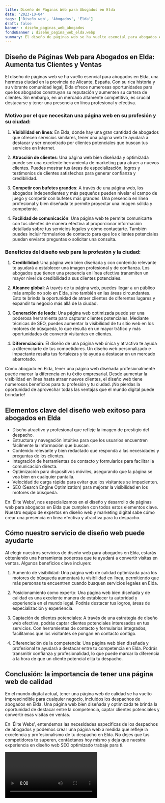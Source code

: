 ```yaml
---
title: Diseño de Páginas Web para Abogados en Elda
date: '2023-10-04'
tags: ['Diseño web', 'Abogados', 'Elda']
draft: false
banner : diseño_paginas_web_abogados
fondoBanner : diseño_pagina_web_elda.webp
summary: El diseño de páginas web se ha vuelto esencial para abogados en Elda, una hermosa ciudad en la provincia de Alicante, España. Con su rica historia y su vibrante comunidad legal, Elda ofrece numerosas oportunidades para que los abogados construyan su reputación y aumenten su cartera de clientes. Sin embargo, en un mercado altamente competitivo, es crucial destacarse y tener una presencia en línea profesional y efectiva.
---
```


## Diseño de Páginas Web para Abogados en Elda: Aumenta tus Clientes y Ventas

El diseño de páginas web se ha vuelto esencial para abogados en Elda, una hermosa ciudad en la provincia de Alicante, España. Con su rica historia y su vibrante comunidad legal, Elda ofrece numerosas oportunidades para que los abogados construyan su reputación y aumenten su cartera de clientes. Sin embargo, en un mercado altamente competitivo, es crucial destacarse y tener una presencia en línea profesional y efectiva.

### Motivo por el que necesitan una página web en su profesión y su ciudad:

1. **Visibilidad en línea**: En Elda, donde hay una gran cantidad de abogados que ofrecen servicios similares, tener una página web te ayudará a destacar y ser encontrado por clientes potenciales que buscan tus servicios en Internet.

2. **Atracción de clientes**: Una página web bien diseñada y optimizada puede ser una excelente herramienta de marketing para atraer a nuevos clientes. Puedes mostrar tus áreas de especialización, logros y testimonios de clientes satisfechos para generar confianza y credibilidad.

3. **Competir con bufetes grandes**: A través de una página web, los abogados independientes y más pequeños pueden nivelar el campo de juego y competir con bufetes más grandes. Una presencia en línea profesional y bien diseñada te permite proyectar una imagen sólida y competente.

4. **Facilidad de comunicación**: Una página web te permite comunicarte con tus clientes de manera efectiva al proporcionar información detallada sobre tus servicios legales y cómo contactarte. También puedes incluir formularios de contacto para que los clientes potenciales puedan enviarte preguntas o solicitar una consulta.

### Beneficios del diseño web para la profesión y la ciudad:

1. **Credibilidad**: Una página web bien diseñada y con contenido relevante te ayudará a establecer una imagen profesional y de confianza. Los abogados que tienen una presencia en línea efectiva transmiten un mayor nivel de credibilidad a sus clientes potenciales.

2. **Alcance global**: A través de tu página web, puedes llegar a un público más amplio no solo en Elda, sino también en las áreas circundantes. Esto te brinda la oportunidad de atraer clientes de diferentes lugares y expandir tu negocio más allá de la ciudad.

3. **Generación de leads**: Una página web optimizada puede ser una poderosa herramienta para capturar clientes potenciales. Mediante técnicas de SEO, puedes aumentar la visibilidad de tu sitio web en los motores de búsqueda, lo que resulta en un mayor tráfico y más oportunidades de convertir visitantes en clientes.

4. **Diferenciación**: El diseño de una página web única y atractiva te ayuda a diferenciarte de tus competidores. Un diseño web personalizado e impactante resalta tus fortalezas y te ayuda a destacar en un mercado abarrotado.

Como abogado en Elda, tener una página web diseñada profesionalmente puede marcar la diferencia en tu éxito empresarial. Desde aumentar la visibilidad en línea hasta atraer nuevos clientes, el diseño web tiene numerosos beneficios para tu profesión y tu ciudad. ¡No pierdas la oportunidad de aprovechar todas las ventajas que el mundo digital puede brindarte!

<GifSeo />

<Cta />

## Elementos clave del diseño web exitoso para abogados en Elda

- Diseño atractivo y profesional que refleje la imagen de prestigio del despacho.
- Estructura y navegación intuitiva para que los usuarios encuentren fácilmente la información que buscan.
- Contenido relevante y bien redactado que responda a las necesidades y preguntas de los clientes.
- Integración de herramientas de contacto y formularios para facilitar la comunicación directa.
- Optimización para dispositivos móviles, asegurando que la página se vea bien en cualquier pantalla.
- Velocidad de carga rápida para evitar que los visitantes se impacienten.
- SEO (Search Engine Optimization) para mejorar la visibilidad en los motores de búsqueda.

En 'Élite Webs', nos especializamos en el diseño y desarrollo de páginas web para abogados en Elda que cumplen con todos estos elementos clave. Nuestro equipo de expertos en diseño web y marketing digital sabe cómo crear una presencia en línea efectiva y atractiva para tu despacho.

## Cómo nuestro servicio de diseño web puede ayudarte

Al elegir nuestros servicios de diseño web para abogados en Elda, estarás obteniendo una herramienta poderosa que te ayudará a convertir visitas en ventas. Algunos beneficios clave incluyen:

1. Aumento de visibilidad: Una página web de calidad optimizada para los motores de búsqueda aumentará tu visibilidad en línea, permitiendo que más personas te encuentren cuando busquen servicios legales en Elda.

2. Posicionamiento como experto: Una página web bien diseñada y de calidad es una excelente manera de establecer tu autoridad y experiencia en el mundo legal. Podrás destacar tus logros, áreas de especialización y experiencia.

3. Captación de clientes potenciales: A través de una estrategia de diseño web efectiva, podrás captar clientes potenciales interesados en tus servicios. Con herramientas de contacto y formularios integrados, facilitamos que los visitantes se pongan en contacto contigo.

4. Diferenciación de la competencia: Una página web bien diseñada y profesional te ayudará a destacar entre tu competencia en Elda. Podrás transmitir confianza y profesionalidad, lo que puede marcar la diferencia a la hora de que un cliente potencial elija tu despacho.

## Conclusión: la importancia de tener una página web de calidad

En el mundo digital actual, tener una página web de calidad se ha vuelto imprescindible para cualquier negocio, incluidos los despachos de abogados en Elda. Una página web bien diseñada y optimizada te brinda la oportunidad de destacar entre la competencia, captar clientes potenciales y convertir esas visitas en ventas.

En 'Élite Webs', entendemos las necesidades específicas de los despachos de abogados y podemos crear una página web a medida que refleje la excelencia y profesionalismo de tu despacho en Elda. No dejes que tus competidores te superen, contáctanos hoy mismo y deja que nuestra experiencia en diseño web SEO optimizado trabaje para ti.

<Video />

<CtaBot job='Abogados' city='Elda'/>

<Gmaps query='Elda+españa+maps' />
